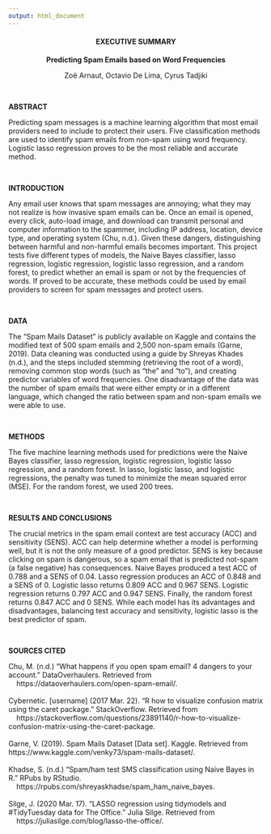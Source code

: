 ```yaml
---
output: html_document
---
```


<center>

#### EXECUTIVE SUMMARY

**Predicting Spam Emails based on Word Frequencies**

Zoë Arnaut, Octavio De Lima, Cyrus Tadjiki

</center>

|
| 

**ABSTRACT**

Predicting spam messages is a machine learning algorithm that most email providers need to include to protect their users. Five classification methods are used to identify spam emails from non-spam using word frequency. Logistic lasso regression proves to be the most reliable and accurate method. 

|
| 
 
**INTRODUCTION**

Any email user knows that spam messages are annoying; what they may not realize is how invasive spam emails can be. Once an email is opened, every click, auto-load image, and download can transmit personal and computer information to the spammer, including IP address, location, device type, and operating system (Chu, n.d.). Given these dangers, distinguishing between harmful and non-harmful emails becomes important. This project tests five different types of models, the Naive Bayes classifier, lasso regression, logistic regression, logistic lasso regression, and a random forest, to predict whether an email is spam or not by the frequencies of words. If proved to be accurate, these methods could be used by email providers to screen for spam messages and protect users.
 
|
| 
 
**DATA**

The “Spam Mails Dataset” is publicly available on Kaggle and contains the modified text of 500 spam emails and 2,500 non-spam emails (Garne, 2019). Data cleaning was conducted using a guide by Shreyas Khades (n.d.), and the steps included stemming (retrieving the root of a word), removing common stop words (such as “the” and “to”), and creating predictor variables of word frequencies. One disadvantage of the data was the number of spam emails that were either empty or in a different language, which changed the ratio between spam and non-spam emails we were able to use.

| 
| 
 
**METHODS**

The five machine learning methods used for predictions were the Naive Bayes classifier, lasso regression, logistic regression, logistic lasso regression, and a random forest. In lasso, logistic lasso, and logistic regressions, the penalty was tuned to minimize the mean squared error (MSE). For the random forest, we used 200 trees.

| 
| 
 
**RESULTS AND CONCLUSIONS**

The crucial metrics in the spam email context are test accuracy (ACC) and sensitivity (SENS). ACC can help determine whether a model is performing well, but it is not the only measure of a good predictor. SENS is key because clicking on spam is dangerous, so a spam email that is predicted not-spam (a false negative) has consequences. Naive Bayes produced a test ACC of 0.788 and a SENS of 0.04. Lasso regression produces an ACC of 0.848 and a SENS of 0.  Logistic lasso returns 0.809 ACC and 0.967 SENS. Logistic regression returns 0.797 ACC and 0.947 SENS. Finally, the random forest returns 0.847 ACC and 0 SENS. While each model has its advantages and disadvantages, balancing test accuracy and sensitivity, logistic lasso is the best predictor of spam.

|
|

**SOURCES CITED** 

| Chu, M. (n.d.) “What happens if you open spam email? 4 dangers to your account.” DataOverhaulers. Retrieved from 
|     https://dataoverhaulers.com/open-spam-email/. 
|
| Cybernetic. [username] (2017 Mar. 22). "R how to visualize confusion matrix using the caret package." StackOverflow. Retrieved from 
|     https://stackoverflow.com/questions/23891140/r-how-to-visualize-confusion-matrix-using-the-caret-package.
|
| Garne, V. (2019). Spam Mails Dataset [Data set]. Kaggle. Retrieved from https://www.kaggle.com/venky73/spam-mails-dataset/. 
|
| Khadse, S. (n.d.) “Spam/ham test SMS classification using Naive Bayes in R.” RPubs by RStudio. 
|     https://rpubs.com/shreyaskhadse/spam_ham_naive_bayes. 
|
| Silge, J. (2020 Mar. 17). "LASSO regression using tidymodels and #TidyTuesday data for The Office." Julia Silge. Retrieved from 
|     https://juliasilge.com/blog/lasso-the-office/.